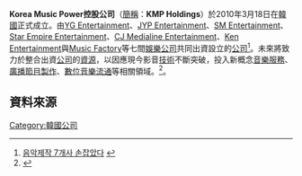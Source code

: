'''Korea Music Power控股公司'''（[[簡稱|簡稱]]：'''KMP Holdings'''）於2010年3月18日在[[韓國|韓國]]正式成立。由[[YG_Entertainment|YG Entertainment]]、[[JYP_Entertainment|JYP Entertainment]]、[[SM_Entertainment|SM Entertainment]]、[[Star_Empire_Entertainment|Star Empire Entertainment]]、[[CJ_Medialine_Entertainment|CJ Medialine Entertainment]]、[[Ken_Entertainment|Ken Entertainment]]與[[Music_Factory|Music Factory]]等七間[[娛樂|娛樂]][[公司|公司]]共同出資設立的[[公司|公司]]<ref>[http://news.mk.co.kr/newsRead.php?sc=30000019&cm=%EC%A6%9D%EA%B6%8C%20%EC%A3%BC%EC%9A%94%EA%B8%B0%EC%82%AC&year=2010&no=138710&selFlag=&relatedcode=&wonNo=&sID=502 음악제작 7개사 손잡았다] {{Wayback|url=http://news.mk.co.kr/newsRead.php?sc=30000019&cm=%EC%A6%9D%EA%B6%8C%20%EC%A3%BC%EC%9A%94%EA%B8%B0%EC%82%AC&year=2010&no=138710&selFlag=&relatedcode=&wonNo=&sID=502 |date=20131022174816 }}{{ko icon}}</ref>。未來將致力於整合出資[[公司|公司]]的[[資源|資源]]，以因應現今影音[[技術|技術]]不斷突破，投入新概念[[音樂|音樂]][[服務|服務]]、[[廣播|廣播]][[節目|節目]][[製作|製作]]、[[數位|數位]][[音樂|音樂]][[流通|流通]]等相關領域。<ref>{{cite news | language = en | author =  | url = http://www.allkpop.com/2010/03/major-entertainment-companies-establish-joint-venture-kmp-holdings | title = Major entertainment companies establish joint venture KMP Holdings | publisher = allkpop | date = 2010-05-18 | accessdate =  | archive-date = 2012-08-27 | archive-url = https://web.archive.org/web/20120827090327/http://www.allkpop.com/2010/03/major-entertainment-companies-establish-joint-venture-kmp-holdings | dead-url = no }}</ref>。

== 資料來源 ==
{{reflist}}

[[Category:韓國公司|Category:韓國公司]]